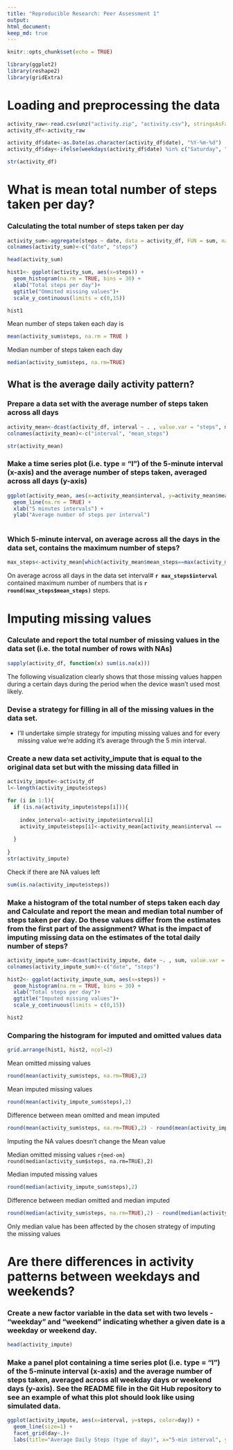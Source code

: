 ---
title: "Reproducible Research: Peer Assessment 1"
output: 
html_document:
keep_md: true
---


```{r setup}
knitr::opts_chunk$set(echo = TRUE)

library(ggplot2)
library(reshape2)
library(gridExtra)
```

# Loading and preprocessing the data

```{r load-data}

activity_raw<-read.csv(unz("activity.zip", "activity.csv"), stringsAsFactors = FALSE)
activity_df<-activity_raw

activity_df$date<-as.Date(as.character(activity_df$date), "%Y-%m-%d")
activity_df$day<-ifelse(weekdays(activity_df$date) %in% c("Saturday", "Sunday"), "Weekend", "Weekday" ) 

str(activity_df)

```

# What is mean total number of steps taken per day?

### Calculating the total number of steps taken per day
```{r summary-data}

activity_sum<-aggregate(steps ~ date, data = activity_df, FUN = sum, na.rm = TRUE)
colnames(activity_sum)<-c("date", "steps")

head(activity_sum)
```



```{r mean-total}

hist1<- ggplot(activity_sum, aes(x=steps)) +
  geom_histogram(na.rm = TRUE, bins = 30) + 
  xlab("Total steps per day")+
  ggtitle("Ommited missing values")+
  scale_y_continuous(limits = c(0,15))

hist1

```

Mean number of steps taken each day is 
```{r mean}

mean(activity_sum$steps, na.rm = TRUE )

```

Median number of steps taken each day
```{r median}

median(activity_sum$steps, na.rm=TRUE)

```


## What is the average daily activity pattern?

### Prepare a data set with the average number of steps taken across all days
```{r average-daily-activity}

activity_mean<-dcast(activity_df, interval ~ . , value.var = "steps", mean, na.rm=TRUE)
colnames(activity_mean)<-c("interval", "mean_steps")

str(activity_mean)
```

### Make a time series plot (i.e. type = "l") of the 5-minute interval (x-axis) and the average number of steps taken, averaged across all days (y-axis)
```{r averagee-daily-activity-pattern}
ggplot(activity_mean, aes(x=activity_mean$interval, y=activity_mean$mean_steps))+
  geom_line(na.rm = TRUE) +
  xlab("5 minutes intervals") +
  ylab("Average number of steps per interval")
  
```

### Which 5-minute interval, on average across all the days in the data set, contains the maximum number of steps?

```{r max-steps-interval}

max_steps<-activity_mean[which(activity_mean$mean_steps==max(activity_mean$mean_steps, na.rm=TRUE)),]

```

On average across all days in the data set interval# **`r max_steps$interval`** contained maximum number of numbers that is **`r round(max_steps$mean_steps) `** steps.

# Imputing missing values

### Calculate and report the total number of missing values in the data set (i.e. the total number of rows with NAs)
```{r identifying-missing-values}
  
sapply(activity_df, function(x) sum(is.na(x)))

```

The following visualization clearly shows that those missing values happen during a certain days during the period when the device wasn't used most likely. 


### Devise a strategy for filling in all of the missing values in the data set.
* I'll undertake simple strategy for imputing missing values and for every missing value we're adding it's average through the 5 min interval.

### Create a new data set activity_impute that is equal to the original data set but with the missing data filled in
```{r impute}

activity_impute<-activity_df
l<-length(activity_impute$steps)

for (i in 1:l){
  if (is.na(activity_impute$steps[i])){
    
    index_interval<-activity_impute$interval[i]
    activity_impute$steps[i]<-activity_mean[activity_mean$interval ==  index_interval, "mean_steps"]
    
  }
  
}
str(activity_impute)

```
Check if there are NA values left 
```{r check_na}
sum(is.na(activity_impute$steps))

```

### Make a histogram of the total number of steps taken each day and Calculate and report the mean and median total number of steps taken per day. Do these values differ from the estimates from the first part of the assignment? What is the impact of imputing missing data on the estimates of the total daily number of steps?

```{r hist-no-missing-values}

activity_impute_sum<-dcast(activity_impute, date ~. , sum, value.var = "steps")
colnames(activity_impute_sum)<-c("date", "steps")

hist2<- ggplot(activity_impute_sum, aes(x=steps)) +
  geom_histogram(na.rm = TRUE, bins = 30) + 
  xlab("Total steps per day")+
  ggtitle("Imputed missing values")+
  scale_y_continuous(limits = c(0,15))

hist2
```

### Comparing the histogram for imputed and omitted values data

```{r comparing-2-histograms}

grid.arrange(hist1, hist2, ncol=2)

```

Mean omitted missing values 

```{r mean-om} 

round(mean(activity_sum$steps, na.rm=TRUE),2) 
```
Mean imputed missing values 
```{r mean-imp}
round(mean(activity_impute_sum$steps),2)
```

Difference between mean omitted and mean imputed
```{r mean dif}
round(mean(activity_sum$steps, na.rm=TRUE),2) - round(mean(activity_impute_sum$steps),2)
```
Imputing the NA values doesn't change the Mean value

Median omitted missing values 
```r{med-om}
round(median(activity_sum$steps, na.rm=TRUE),2)
```

Median imputed missing values 
```{r med-imp} 
round(median(activity_impute_sum$steps),2)
```

Difference between median omitted and median imputed
```{r diff-median}
round(median(activity_sum$steps, na.rm=TRUE),2) - round(median(activity_impute_sum$steps),2)


```
Only median value has been affected by the chosen strategy of imputing the missing values


# Are there differences in activity patterns between weekdays and weekends?

### Create a new factor variable in the data set with two levels - "weekday" and "weekend" indicating whether a given date is a weekday or weekend day.

```{r head-activity_impute}
head(activity_impute)
```

### Make a panel plot containing a time series plot (i.e. type = "l") of the 5-minute interval (x-axis) and the average number of steps taken, averaged across all weekday days or weekend days (y-axis). See the README file in the Git Hub repository to see an example of what this plot should look like using simulated data.

```{r pattern-difference}

ggplot(activity_impute, aes(x=interval, y=steps, color=day)) + 
  geom_line(size=1) + 
  facet_grid(day~.)+
  labs(title="Average Daily Steps (type of day)", x="5-min interval", y="Total number of steps")
```




